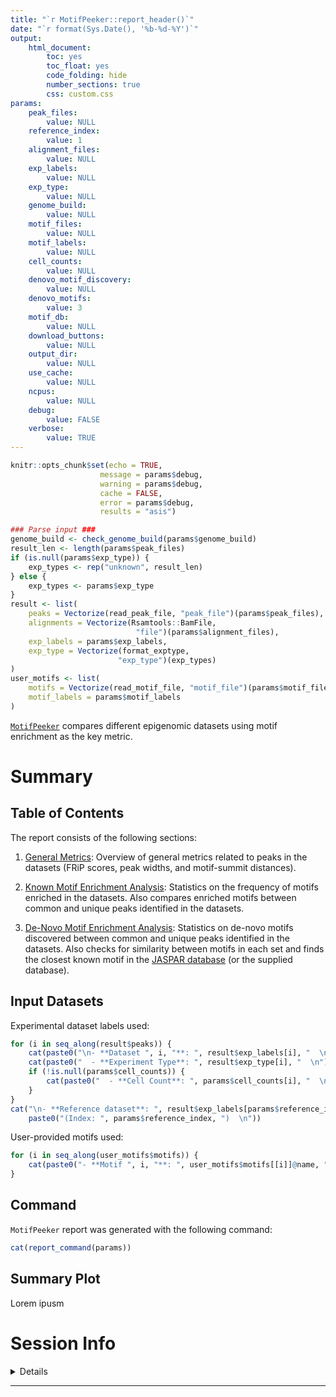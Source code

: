 ```yaml
---
title: "`r MotifPeeker::report_header()`"
date: "`r format(Sys.Date(), '%b-%d-%Y')`"
output: 
    html_document: 
        toc: yes
        toc_float: yes
        code_folding: hide 
        number_sections: true
        css: custom.css
params:
    peak_files:
        value: NULL
    reference_index:
        value: 1
    alignment_files:
        value: NULL
    exp_labels:
        value: NULL
    exp_type:
        value: NULL
    genome_build:
        value: NULL
    motif_files:
        value: NULL
    motif_labels:
        value: NULL
    cell_counts:
        value: NULL
    denovo_motif_discovery:
        value: NULL
    denovo_motifs:
        value: 3
    motif_db:
        value: NULL
    download_buttons:
        value: NULL
    output_dir:
        value: NULL
    use_cache:
        value: NULL
    ncpus:
        value: NULL
    debug:
        value: FALSE
    verbose:
        value: TRUE
---
```


```r
knitr::opts_chunk$set(echo = TRUE, 
                    message = params$debug,
                    warning = params$debug,
                    cache = FALSE, 
                    error = params$debug,
                    results = "asis")

### Parse input ###
genome_build <- check_genome_build(params$genome_build)
result_len <- length(params$peak_files)
if (is.null(params$exp_type)) {
    exp_types <- rep("unknown", result_len)
} else {
    exp_types <- params$exp_type
}
result <- list(
    peaks = Vectorize(read_peak_file, "peak_file")(params$peak_files),
    alignments = Vectorize(Rsamtools::BamFile,
                            "file")(params$alignment_files),
    exp_labels = params$exp_labels,
    exp_type = Vectorize(format_exptype,
                        "exp_type")(exp_types)
)
user_motifs <- list(
    motifs = Vectorize(read_motif_file, "motif_file")(params$motif_files),
    motif_labels = params$motif_labels
)

```

[`MotifPeeker`](https://github.com/neurogenomics/MotifPeeker) compares different
epigenomic datasets using motif enrichment as the key metric.

# Summary {-}
## Table of Contents {-}
The report consists of the following sections:  

1. [General Metrics](#general-metrics): Overview of general metrics related to
peaks in the datasets (FRiP scores, peak widths, and motif-summit distances).

2. [Known Motif Enrichment Analysis](#motif-enrichment-analysis): Statistics on
the frequency of motifs enriched in the datasets. Also compares enriched motifs
between common and unique peaks identified in the datasets.

3. [De-Novo Motif Enrichment Analysis](#denovo-motif-analysis): Statistics on
de-novo motifs discovered between common and unique peaks identified in the
datasets. Also checks for similarity between motifs in each set and finds the
closest known motif in the [JASPAR database](https://jaspar.uio.no/downloads/)
(or the supplied database).

## Input Datasets {-}
Experimental dataset labels used:  
```r
for (i in seq_along(result$peaks)) {
    cat(paste0("\n- **Dataset ", i, "**: ", result$exp_labels[i], "  \n"))
    cat(paste0("  - **Experiment Type**: ", result$exp_type[i], "  \n"))
    if (!is.null(params$cell_counts)) {
        cat(paste0("  - **Cell Count**: ", params$cell_counts[i], "  \n"))
    }
}
cat("\n- **Reference dataset**: ", result$exp_labels[params$reference_index], 
    paste0("(Index: ", params$reference_index, ")  \n"))
```

User-provided motifs used:  

```r
for (i in seq_along(user_motifs$motifs)) {
    cat(paste0("- **Motif ", i, "**: ", user_motifs$motifs[[i]]@name, "  \n"))
}
```

## Command {-}
`MotifPeeker` report was generated with the following command:
```r
cat(report_command(params))
```

## Summary Plot {-}
Lorem ipusm


# Session Info {-}
<details> 
```r
utils::sessionInfo()
```
</details> 
<hr>
